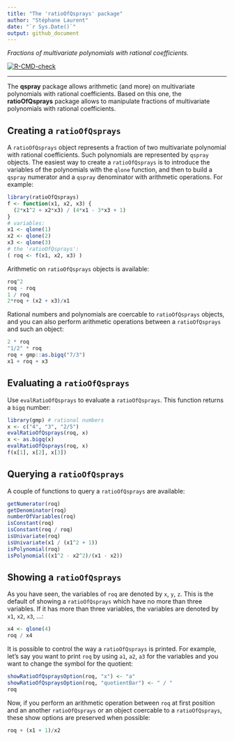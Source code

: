 ```yaml
---
title: "The 'ratioOfQsprays' package"
author: "Stéphane Laurent"
date: "`r Sys.Date()`"
output: github_document
---
```


*Fractions of multivariate polynomials with rational coefficients.*

<!-- badges: start -->
[![R-CMD-check](https://github.com/stla/ratioOfQsprays/actions/workflows/R-CMD-check.yaml/badge.svg)](https://github.com/stla/ratioOfQsprays/actions/workflows/R-CMD-check.yaml)
<!-- badges: end -->

___

The **qspray** package allows arithmetic (and more) on multivariate polynomials 
with rational coefficients. Based on this one, the **ratioOfQsprays** package 
allows to manipulate fractions of multivariate polynomials with rational 
coefficients.

## Creating a `ratioOfQsprays` 

A `ratioOfQsprays` object represents a fraction of two multivariate 
polynomial with rational coefficients. Such polynomials are represented by 
`qspray` objects. The easiest way to create a `ratioOfQsprays` is to introduce 
the variables of the polynomials with the `qlone` function, and then to build a 
`qspray` numerator and a `qspray` denominator with arithmetic operations. 
For example:

```r
library(ratioOfQsprays)
f <- function(x1, x2, x3) {
  (2*x1^2 + x2*x3) / (4*x1 - 3*x3 + 1)
}
# variables:
x1 <- qlone(1)
x2 <- qlone(2)
x3 <- qlone(3)
# the 'ratioOfQsprays':
( roq <- f(x1, x2, x3) )
```

Arithmetic on `ratioOfQsprays` objects is available:

```r
roq^2
roq - roq
1 / roq
2*roq + (x2 + x3)/x1
```

Rational numbers and \code{qspray} polynomials are coercable to 
`ratioOfQsprays` objects, and you can also perform arithmetic operations 
between a `ratioOfQsprays` and such an object:

```r
2 * roq
"1/2" * roq
roq + gmp::as.bigq("7/3") 
x1 + roq + x3
```


## Evaluating a `ratioOfQsprays` 

Use `evalRatioOfQsprays` to evaluate a `ratioOfQsprays`. This function returns 
a `bigq` number:

```r
library(gmp) # rational numbers
x <- c("4", "3", "2/5")
evalRatioOfQsprays(roq, x)
x <- as.bigq(x)
evalRatioOfQsprays(roq, x)
f(x[1], x[2], x[3])
```


## Querying a `ratioOfQsprays` 

A couple of functions to query a `ratioOfQsprays` are available:

```r
getNumerator(roq)
getDenominator(roq)
numberOfVariables(roq)
isConstant(roq)
isConstant(roq / roq)
isUnivariate(roq)
isUnivariate(x1 / (x1^2 + 1))
isPolynomial(roq)
isPolynomial((x1^2 - x2^2)/(x1 - x2))
```


## Showing a `ratioOfQsprays` 

As you have seen, the variables of `roq` are denoted by `x`, `y`, `z`. This is 
the default of showing a `ratioOfQsprays` which have no more than three 
variables. If it has more than three variables, the variables are denoted by 
`x1`, `x2`, `x3`, ...:

```r
x4 <- qlone(4)
roq / x4
```

It is possible to control the way a `ratioOfQsprays` is printed. For example, 
let's say you want to print `roq` by using `a1`, `a2`, `a3` for the variables 
and you want to change the symbol for the quotient:

```r
showRatioOfQspraysOption(roq, "x") <- "a"
showRatioOfQspraysOption(roq, "quotientBar") <- " / " 
roq
```

Now, if you perform an arithmetic operation between `roq` at first position 
and an another `ratioOfQsprays` or an object coercable to a `ratioOfQsprays`, 
these show options are preserved when possible:

```r
roq + (x1 + 1)/x2
```

